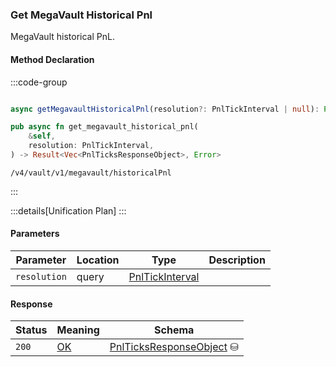 ### Get MegaVault Historical Pnl

MegaVault historical PnL.

#### Method Declaration

:::code-group

```python [Python]

```

```typescript [TypeScript]
async getMegavaultHistoricalPnl(resolution?: PnlTickInterval | null): Promise<Data>
```

```rust [Rust]
pub async fn get_megavault_historical_pnl(
    &self,
    resolution: PnlTickInterval,
) -> Result<Vec<PnlTicksResponseObject>, Error>
```

```url [API]
/v4/vault/v1/megavault/historicalPnl
```

:::

:::details[Unification Plan]
:::

#### Parameters

| Parameter     | Location | Type               | Description                                                           |
| ------------- | -------- | ------------------ | --------------------------------------------------------------------- |
| `resolution`  | query    | [PnlTickInterval]  |                                                                       |

#### Response

| Status | Meaning     | Schema                          |
| ------ | ----------- | ------------------------------- |
| `200`  | [OK]        | [PnlTicksResponseObject] ⛁      |

[PnlTickInterval]: /types/pnl_tick_interval
[OK]: /types/ok 
[PnlTicksResponseObject]: /types/pnl_ticks_response_object